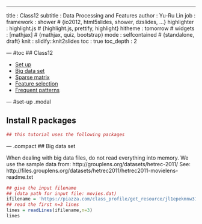 ---
title       : Class12
subtitle    : Data Processing and Features
author      : Yu-Ru Lin
job         : 
framework   : shower        # {io2012, html5slides, shower, dzslides, ...}
highlighter : highlight.js  # {highlight.js, prettify, highlight}
hitheme     : tomorrow      # 
widgets     : [mathjax]            # {mathjax, quiz, bootstrap}
mode        : selfcontained # {standalone, draft}
knit        : slidify::knit2slides
toc         : true
toc_depth   : 2

--- #toc
## Class12
  
* [Set up](#set-up)
* [Big data set](#big)
* [Sparse matrix](#sparse)
* [Feature selection](#featureselection)
* [Frequent patterns](#freq)

--- #set-up .modal 

## Install R packages
```r
## this tutorial uses the following packages
```

--- .compact
## Big data set

When dealing with big data files, do not read everything into memory.
We use the sample data from: http://grouplens.org/datasets/hetrec-2011/
See: http://files.grouplens.org/datasets/hetrec2011/hetrec2011-movielens-readme.txt
  
```r
## give the input filename
## (data path for input file: movies.dat)
ifilename = 'https://piazza.com/class_profile/get_resource/jl1epekmnw31h1/jox2c30z80q4f'
## read the first n=3 lines
lines = readLines(ifilename,n=3)
lines
```